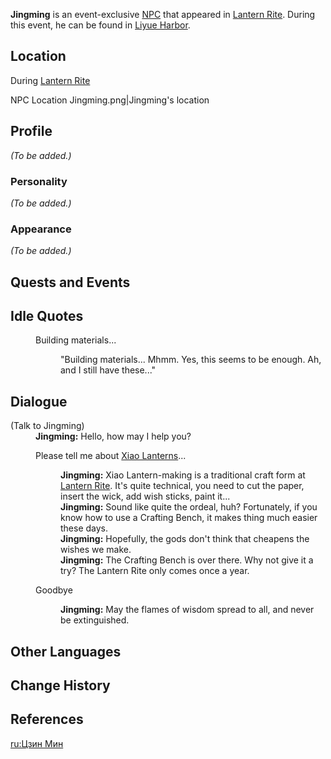 {{Meta
<!-- REMOVE THIS TEMPLATE AFTER ADDING MISSING INFO -->
|missing_NPC_profile  = yes
}}
{{Character Infobox
|image            = NPC Jingming.png
|region           = Liyue
|voiceEN          = [https://www.yongyeavo.com/ Yong Yea]<ref name="Yong Yea">Twitter: [https://twitter.com/YongYea/status/1359553713212256256 EN VA Self Announcement]</ref>
|type             = Event NPC
}}
'''Jingming''' is an event-exclusive [[NPC]] that appeared in [[Lantern Rite]]. During this event, he can be found in [[Liyue Harbor]].

==Location==
;During [[Lantern Rite]]
<gallery>
NPC Location Jingming.png|Jingming's location
</gallery>

==Profile==
<!-- detailed story/lore information goes here -->
''(To be added.)''

===Personality===
''(To be added.)''

===Appearance===
''(To be added.)''

==Quests and Events==
{{Quests and Events}}

==Idle Quotes==
{{Dialogue start}}
: {{DIcon|Idle}} Building materials...
:: {{A|VO Jingming Lantern Rite 01.ogg}} "Building materials... Mhmm. Yes, this seems to be enough. Ah, and I still have these..."
{{Dialogue end}}

==Dialogue==
{{Dialogue start}}
;(Talk to Jingming)
:'''Jingming:''' Hello, how may I help you?
:{{DIcon}} Please tell me about [[Xiao Lantern]]s...
::'''Jingming:''' Xiao Lantern-making is a traditional craft form at [[Lantern Rite Festival|Lantern Rite]]. It's quite technical, you need to cut the paper, insert the wick, add wish sticks, paint it...
::'''Jingming:''' Sound like quite the ordeal, huh? Fortunately, if you know how to use a Crafting Bench, it makes thing much easier these days.
::'''Jingming:''' Hopefully, the gods don't think that cheapens the wishes we make.
::'''Jingming:''' The Crafting Bench is over there. Why not give it a try? The Lantern Rite only comes once a year.
:{{DIcon}} Goodbye
::'''Jingming:''' May the flames of wisdom spread to all, and never be extinguished.
{{Dialogue end}}

==Other Languages==
{{Other Languages
|default_hidden = 1
|en      = Jingming
|zhs     = 景明
|zhs_rm  = Jǐngmíng
|zht     = 景明
|zht_rm  = Jǐngmíng
|ja      = 景明
|ja_rm   = Keimei{{Assumed}}
|ko      = 경명
|ko_rm   = Gyeongmyeong
|es      = Jingming
|fr      = Jingming
|ru      = Цзин Мин
|th      = Jingming
|vi      = Jingming
|de      = Jingming
|id      = Jingming
|pt      = Jingming
}}

==Change History==
{{Change History|1.3}}

==References==
{{Reflist}}

[[ru:Цзин Мин]]